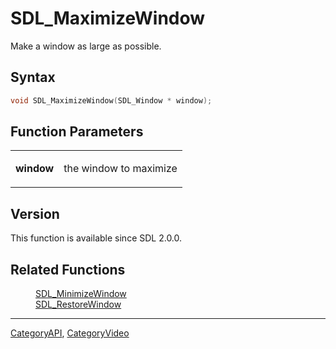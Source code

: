 = SDL_MaximizeWindow =

Make a window as large as possible.

== Syntax ==

<syntaxhighlight lang='c'>
void SDL_MaximizeWindow(SDL_Window * window);
</syntaxhighlight>

== Function Parameters ==

{|
|'''window'''
|the window to maximize
|}

== Version ==

This function is available since SDL 2.0.0.

== Related Functions ==

:[[SDL_MinimizeWindow]]
:[[SDL_RestoreWindow]]

----
[[CategoryAPI]], [[CategoryVideo]]


